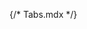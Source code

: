 {/* Tabs.mdx */}
 
 


<Title  />  

<Subtitle />

## Basic Tabs

Tabs are implemented using a collection of related components:

`Tab` - the tab element itself. Clicking on a tab displays its corresponding panel. <br />
`Tabs` - the container that houses the tabs. Responsible for handling focus and keyboard navigation between tabs. <br />
`TabPanel` - the panel that displays the content of the tab. <br />

<Canvas of={TabsStories.Primary} withToolbar layout='centered'/>

## API

<ArgTypes sort='alpha' />

<ForwardRefNote />